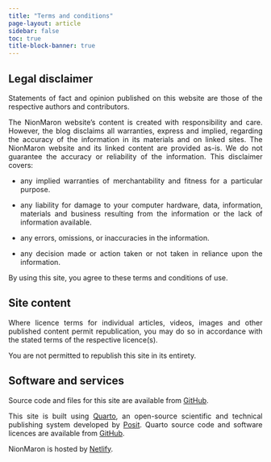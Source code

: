 ```yaml
---
title: "Terms and conditions"
page-layout: article
sidebar: false
toc: true
title-block-banner: true
---
```



## Legal disclaimer

::: {style="text-align: justify;"}
Statements of fact and opinion published on this website are those of the respective authors and contributors.

The NionMaron website's content is created with responsibility and care. However, the blog disclaims all warranties, express and implied, regarding the accuracy of the information in its materials and on linked sites. The NionMaron website and its linked content are provided as-is. We do not guarantee the accuracy or reliability of the information. This disclaimer covers:

-   any implied warranties of merchantability and fitness for a particular purpose.

-   any liability for damage to your computer hardware, data, information, materials and business resulting from the information or the lack of information available.

-   any errors, omissions, or inaccuracies in the information.

-   any decision made or action taken or not taken in reliance upon the information.

By using this site, you agree to these terms and conditions of use.
:::

## Site content
::: {style="text-align: justify;"}
Where licence terms for individual articles, videos, images and other published content permit republication, you may do so in accordance with the stated terms of the respective licence(s).

You are not permitted to republish this site in its entirety.
:::
## Software and services

::: {style="text-align: justify;"}
Source code and files for this site are available from [GitHub](https://github.com/nionmaron/Website-NionMaron).

This site is built using [Quarto](https://quarto.org/), an open-source scientific and technical publishing system developed by [Posit](https://posit.co/). Quarto source code and software licences are available from [GitHub](https://github.com/quarto-dev).

NionMaron is hosted by [Netlify](https://www.netlify.com/).
:::

